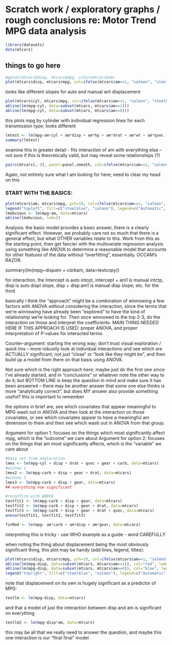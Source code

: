 Scratch work / exploratory graphs / rough conclusions re: Motor Trend MPG data analysis
===================================
```r
library(datasets)
data(mtcars)
```

## things to go here

```r
#qplot(mtcars$disp, mtcars$mpg, color=mtcars$am)
plot(mtcars$disp, mtcars$mpg, col=ifelse(mtcars$am==1, "salmon", "steelblue"), pch=19)
```

looks like different slopes for auto and manual wrt displacement

```r
plot(mtcars$cyl, mtcars$mpg, col=ifelse(mtcars$am==1, "salmon", "steelblue"), pch=19)
abline(lm(mpg~cyl, data=subset(mtcars, mtcars$am==1)))
abline(lm(mpg~cyl, data=subset(mtcars, mtcars$am==0)))
```

this plots mpg by cylinder with individual regression lines for each transmission type; looks different

```r
lmtest <- lm(mpg~am*cyl + am*disp + am*hp + am*drat + am*wt + am*qsec + am*vs + am*gear + am*carb, data=mtcars)
summary(lmtest)
```

examine this in greater detail - fits interaction of am with everything else -- not sure if this is theoretically valid, but may reveal some relationships (?)

```r
pairs(mtcars[,-9], panel=panel.smooth, col=ifelse(mtcars$am==1, "salmon", "steelblue"), pch=19)
```

Again, not entirely sure what I am looking for here; need to clear my head on this

### START WITH THE BASICS:
```r
plot(mtcars$am, mtcars$mpg, pch=19, col=ifelse(mtcars$am==1, "salmon", "steelblue"), xlab="Transmission Type", ylab="Miles per Gallon", main="MPG by Transmission Type")
legend("topleft", fill=c("steelblue", "salmon"), legend=c("Automatic", "Manual"))
lmobvious <- lm(mpg~am, data=mtcars)
abline(lmobvious, lwd=2)
```

Analysis: the basic model provides a basic answer, there is a clearly significant effect.  However, we probably care not so much that there is a general effect, but what OTHER variables relate to this.  Work from this as the starting point, then get fancier with the multivariate regression analysis using something like ANOVA to determine a reasonable model that accounts for other features of the data without "overfitting", essentially.  OCCAM's RAZOR.


summary(lm(mpg~disp*am + carb*am, data=testcopy))

for interaction, the Intercept is auto intcpt, intercept + am1 is manual intctp, disp is auto displ slope, disp + disp:am1 is manual disp slope; etc. for the third

basically i think the "approach" might be a combination of winnowing a few factors with ANOVA without considering the interaction, since the terms that we're winnowing have already been "explored" to have the kind of relationship we're looking for.  Then once winnowed to the top 2-3, do the interaction on those and interpret the coefficients. 
MAIN THING NEEDED HERE IF THIS APPROACH IS USED: proper ANOVA, and proper interpretation of P-values for interacted terms.

Counter-argument: starting the wrong way; don't trust visual exploration / quick lms -- more robustly look at individual interactions and see which are ACTUALLY significant, not just "close" or "look like they might be", and then build up a model from there on that basis using ANOVA.  

Not sure which is the right approach here; maybe just do the first one since I've already started, and in "conclusions" or whatever note the other way to do it; but BOTTOM LINE is keep the question in mind and make sure it has been answered -- there may be another answer that some one else thinks is more "analytically correct", but does MY answer also provide something useful?  this is important to remember

the options in brief are, see which covariates that appear meaningful to MPG wash out in ANOVA and then look at the interaction on those covariates, or see which covariates appear to have a meaningful am dimension to them and then see which wash out in ANOVA from that group.

Argument for option 1: focuses on the things which most significantly affect mpg, which is the "outcome" we care about
Argument for option 2: focuses on the things that am most significantly affects, which is the "variable" we care about

```r
#base set from exploration
lmex <- lm(mpg~cyl + disp + drat + qsec + gear + carb, data=mtcars)
#winnow 1
lmex2 <- lm(mpg~carb + disp + gear + drat, data=mtcars)
#winnow 2
lmex3 <- lm(mpg~carb + disp + gear, data=mtcars)
## everything now significant
```

```r
#reconfirm with ANOVA
testfit1 <- lm(mpg~carb + disp + gear, data=mtcars)
testfit2 <- lm(mpg~carb + disp + gear + drat, data=mtcars)
testfit3 <- lm(mpg~carb + disp + gear + drat + qsec, data=mtcars)
anova(testfit1, testfit2, testfit3)
```

```r
finMod <- lm(mpg~ am*carb + am*disp + am*gear, data=mtcars)
```

interpreting this is tricky - use WHO example as a guide - word CAREFULLY

when noting the thing about displacement being the most obviously significant thing, this plot may be handy (add lines, legend, titles):
```r
plot(mtcars$disp, mtcars$mpg, pch=19, col=ifelse(mtcars$am==1, "salmon", "steelblue"), main="MPG by Engine Displacement and Transmission Type", xlab="Displacement", ylab="MPG")
abline(lm(mpg~disp, data=subset(mtcars, mtcars$am==1)), col="red", lwd=2)
abline(lm(mpg~disp, data=subset(mtcars, mtcars$am==0)), col="blue", lwd=2)
legend("topright", fill=c("steelblue", "salmon"), legend=c("Automatic", "Manual"))
```
note that displacement on its own is hugely significant as a predictor of MPG: 
```r
testlm <- lm(mpg~disp, data=mtcars)
```
and that a model of just the interaction between disp and am is significant on everything
```r
testlm2 <- lm(mpg~disp*am, data=mtcars)
```
this may be all that we really need to answer the question, and maybe this one interaction is our "final final" model



